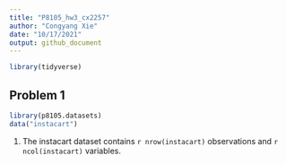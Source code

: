 ```yaml
---
title: "P8105_hw3_cx2257"
author: "Congyang Xie"
date: "10/17/2021"
output: github_document
---
```

```r
library(tidyverse)
```

## Problem 1

```r
library(p8105.datasets)
data("instacart")
```
1. The instacart dataset contains `r nrow(instacart)` observations and `r ncol(instacart)` variables.
 

